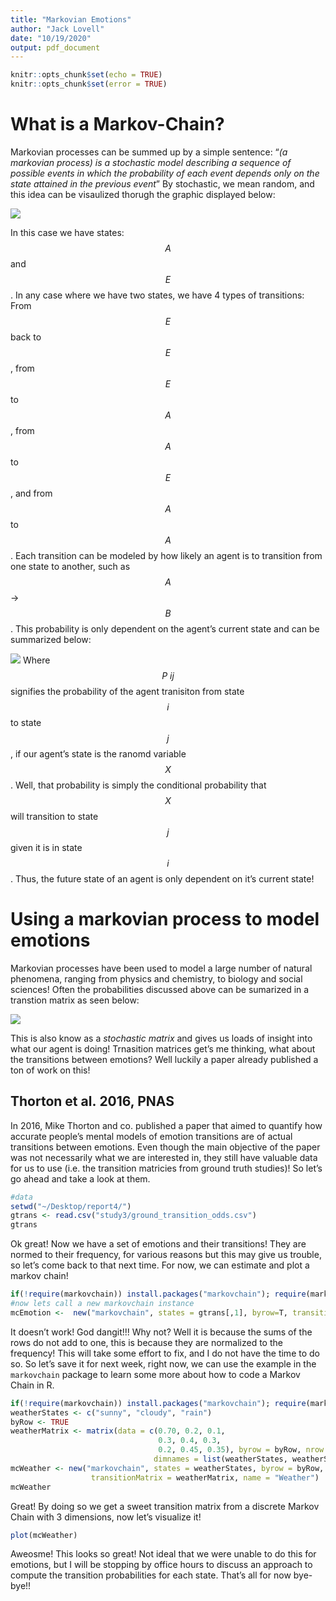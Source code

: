 ```yaml
---
title: "Markovian Emotions"
author: "Jack Lovell"
date: "10/19/2020"
output: pdf_document
---
```


```r
knitr::opts_chunk$set(echo = TRUE)
knitr::opts_chunk$set(error = TRUE)
```

# What is a Markov-Chain?

Markovian processes can be summed up by a simple sentence: "*(a markovian process) is a stochastic model describing a sequence of possible events in which the probability of each event depends only on the state attained in the previous event*" By stochastic, we mean random, and this idea can be visaulized thorugh the graphic displayed below: 

![](https://upload.wikimedia.org/wikipedia/commons/thumb/2/2b/Markovkate_01.svg/220px-Markovkate_01.svg.png)

In this case we have states: $$A$$ and $$E$$. In any case where we have two states, we have 4 types of transitions: From $$E$$ back to $$E$$, from $$E$$ to $$A$$, from $$A$$ to $$E$$, and from $$A$$ to $$A$$. Each transition can be modeled by how likely an agent is to transition from one state to another, such as $$A$$ → $$B$$. This probability is only dependent on the agent's current state and can be summarized below: 

![](https://miro.medium.com/max/300/1*wAtMKljO3SMCqxRFf5mCTQ.png)
Where $$P~ij$$ signifies the probability of the agent tranisiton from state $$i$$ to state $$j$$, if our agent's state is the ranomd variable $$X$$. Well, that probability is simply the conditional probability that $$X$$ will transition to state $$j$$ given it is in state $$i$$. Thus, the future state of an agent is only dependent on it's current state! 

# Using a markovian process to model emotions

Markovian processes have been used to model a large number of natural phenomena, ranging from physics and chemistry, to biology and social sciences! Often the probabilities discussed above can be sumarized in a transtion matrix as seen below: 

![](http://www.sosmath.com/matrix/markov/img2.gif)

This is also know as a *stochastic matrix* and gives us loads of insight into what our agent is doing! Trnasition matrices get's me thinking, what about the transitions between emotions? Well luckily a paper already published a ton of work on this! 

## Thorton et al. 2016, PNAS 

In 2016, Mike Thorton and co. published a paper that aimed to quantify how accurate people's mental models of emotion transitions are of actual transitions between emotions. Even though the main objective of the paper was not necessarily what we are interested in, they still have valuable data for us to use (i.e. the transition matricies from ground truth studies)! So let's go ahead and take a look at them. 

```r
#data
setwd("~/Desktop/report4/")
gtrans <- read.csv("study3/ground_transition_odds.csv")
gtrans
```

Ok great! Now we have a set of emotions and their transitions! They are normed to their frequency, for various reasons but this may give us trouble, so let's come back to that next time. For now, we can estimate and plot a markov chain! 

```r
if(!require(markovchain)) install.packages("markovchain"); require(markovchain)
#now lets call a new markovchain instance
mcEmotion <-  new("markovchain", states = gtrans[,1], byrow=T, transitionMatrix=as.matrix(gtrans[,2:19]), name = "EmoMarkov")
```

It doesn't work! God dangit!!! Why not? Well it is because the sums of the rows do not add to one, this is because they are normalized to the frequency! This will take some effort to fix, and I do not have the time to do so. So let's save it for next week, right now, we can use the example in the ```markovchain``` package to learn some more about how to code a Markov Chain in R.

```r
if(!require(markovchain)) install.packages("markovchain"); require(markovchain)
weatherStates <- c("sunny", "cloudy", "rain")
byRow <- TRUE
weatherMatrix <- matrix(data = c(0.70, 0.2, 0.1,
                                 0.3, 0.4, 0.3,
                                 0.2, 0.45, 0.35), byrow = byRow, nrow = 3, 
                                dimnames = list(weatherStates, weatherStates))
mcWeather <- new("markovchain", states = weatherStates, byrow = byRow,
                  transitionMatrix = weatherMatrix, name = "Weather")
mcWeather
```
Great! By doing so we get a sweet transition matrix from a discrete Markov Chain with 3 dimensions, now let's visualize it! 
```r
plot(mcWeather)
```
Aweosme! This looks so great! Not ideal that we were unable to do this for emotions, but I will be stopping by office hours to discuss an approach to compute the transition probabilities for each state. That's all for now bye-bye!! 



